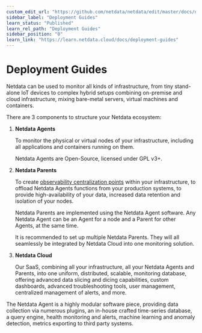 ```yaml
---
custom_edit_url: "https://github.com/netdata/netdata/edit/master/docs/deployment-guides/README.md"
sidebar_label: "Deployment Guides"
learn_status: "Published"
learn_rel_path: "Deployment Guides"
sidebar_position: "0"
learn_link: "https://learn.netdata.cloud/docs/deployment-guides"
---
```


# Deployment Guides

Netdata can be used to monitor all kinds of infrastructure, from tiny stand-alone IoT devices to complex hybrid setups combining on-premise and cloud infrastructure, mixing bare-metal servers, virtual machines and containers.

There are 3 components to structure your Netdata ecosystem:

1. **Netdata Agents**

   To monitor the physical or virtual nodes of your infrastructure, including all applications and containers running on them.

   Netdata Agents are Open-Source, licensed under GPL v3+.

2. **Netdata Parents**

   To create [observability centralization points](/docs/observability-centralization-points) within your infrastructure, to offload Netdata Agents functions from your production systems, to provide high-availability of your data, increased data retention and isolation of your nodes.

   Netdata Parents are implemented using the Netdata Agent software. Any Netdata Agent can be an Agent for a node and a Parent  for other Agents, at the same time.

   It is recommended to set up multiple Netdata Parents. They will all seamlessly be integrated by Netdata Cloud into one monitoring solution.

3. **Netdata Cloud**

   Our SaaS, combining all your infrastructure, all your Netdata Agents and Parents, into one uniform, distributed, scalable, monitoring database, offering advanced data slicing and dicing capabilities, custom dashboards, advanced troubleshooting tools, user management, centralized management of alerts, and more.

The Netdata Agent is a highly modular software piece, providing data collection via numerous plugins, an in-house crafted time-series database, a query engine, health monitoring and alerts, machine learning and anomaly detection, metrics exporting to third party systems.
